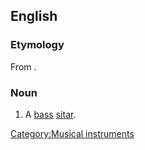 ==English==
{{wikipedia|Surbahar}}

===Etymology===
From {{etyl|hi}}.

===Noun===
{{en-noun}}

# A [[bass]] [[sitar]].

[[Category:Musical instruments]]